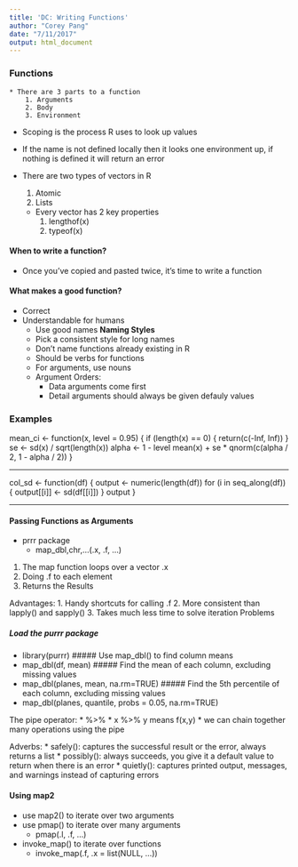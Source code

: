 ```yaml
---
title: 'DC: Writing Functions'
author: "Corey Pang"
date: "7/11/2017"
output: html_document
---
```


### Functions
    * There are 3 parts to a function
        1. Arguments
        2. Body
        3. Environment
    
* Scoping is the process R uses to look up values
* If the name is not defined locally then it looks one environment up, if nothing is defined it will return an error

* There are two types of vectors in R
    1. Atomic
    2. Lists 
    * Every vector has 2 key properties
        1. lengthof(x)
        2. typeof(x)
        
#### When to write a function?
* Once you've copied and pasted twice, it's time to write a function

#### What makes a good function?
* Correct
* Understandable for humans
    * Use good names 
    __Naming Styles__
    * Pick a consistent style for long names
    * Don't name functions already existing in R
    * Should be verbs for functions
    * For arguments, use nouns
    * Argument Orders:
        * Data arguments come first 
        * Detail arguments should always be given defauly values 
        
### Examples
mean_ci <- function(x, level = 0.95) {
  if (length(x) == 0) {
    return(c(-Inf, Inf)) 
  }
  se <- sd(x) / sqrt(length(x))
  alpha <- 1 - level
  mean(x) + se * qnorm(c(alpha / 2, 1 - alpha / 2))
}

--------------------------------------------------------

col_sd <- function(df) {
  output <- numeric(length(df))
  for (i in seq_along(df)) {
    output[[i]] <- sd(df[[i]])
  }
  output
}

--------------------------------------------------------

#### Passing Functions as Arguments
* prrr package
    * map_dbl,chr,...(.x, .f, ...)
1. The map function loops over a vector .x
2. Doing .f to each element
3. Returns the Results 

Advantages:
1. Handy shortcuts for calling .f
2. More consistent than lapply() and sapply()
3. Takes much less time to solve iteration Problems

##### Load the purrr package
* library(purrr)
##### Use map_dbl() to find column means
* map_dbl(df, mean)
##### Find the mean of each column, excluding missing values
* map_dbl(planes, mean, na.rm=TRUE)
##### Find the 5th percentile of each column, excluding missing values
* map_dbl(planes, quantile, probs = 0.05, na.rm=TRUE)

The pipe operator: 
* %>%
* x %>% y means f(x,y)
* we can chain together many operations using the pipe

Adverbs:
* safely(): captures the successful result or the error, always returns a list
* possibly(): always succeeds, you give it a default value to return when there is an error
* quietly(): captures printed output, messages, and warnings instead of capturing errors

#### Using map2
* use map2() to iterate over two arguments
* use pmap() to iterate over many arguments 
    * pmap(.l, .f, ...)
* invoke_map() to iterate over functions
    * invoke_map(.f, .x = list(NULL, ...))

